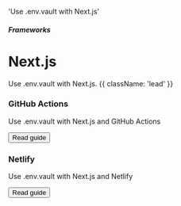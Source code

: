
  'Use .env.vault with Next.js'

##### Frameworks
# Next.js

Use .env.vault with Next.js. {{ className: 'lead' }}

<div className="not-prose mt-4 grid grid-cols-1 gap-x-6 gap-y-10 border-t border-zinc-900/5 pt-10 dark:border-white/5 sm:grid-cols-2 xl:max-w-none xl:grid-cols-3">
  <div key="github-actions" className="flex flex-row-reverse gap-6">
    <div className="flex-auto">
      <h3 className="text-sm font-semibold text-zinc-900 dark:text-white">
        GitHub Actions
      </h3>
      <p className="mt-1 text-sm text-zinc-600 dark:text-zinc-400">Use .env.vault with Next.js and GitHub Actions</p>
      <p className="mt-4"><Button href="/docs/frameworks/nextjs/github-actions" variant="text" arrow="right">Read guide</Button></p>
    </div>
    <GitHubIcon className="h-9 w-9 text-[#181717] dark:invert"/>
  </div>
  <div key="netlify" className="flex flex-row-reverse gap-6">
    <div className="flex-auto">
      <h3 className="text-sm font-semibold text-zinc-900 dark:text-white">
        Netlify
      </h3>
      <p className="mt-1 text-sm text-zinc-600 dark:text-zinc-400">Use .env.vault with Next.js and Netlify</p>
      <p className="mt-4"><Button href="/docs/frameworks/nextjs/netlify" variant="text" arrow="right">Read guide</Button></p>
    </div>
    <NetlifyIcon className="h-9 w-9 text-[#00C7B7]"/>
  </div>
</div>

